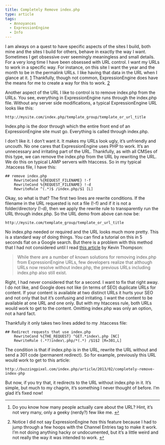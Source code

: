 ```yaml
---
title: Completely Remove index.php
type: article
tags:
  - Annoyances
  - ExpressionEngine
  - Info
---
```


I am always on a quest to have specific aspects of the sites I build, both mine and the sites I build for others, behave in exactly the way I want. Sometimes I get obsessive over seemingly meaningless and small details. For a very long time I have been obsessed with URL control. I want my URLs to work in a specific way. For instance, on this site I want the year and the month to be in the permalink URLs. I like having that data in the URL when I glance at it. [1](#fn:eeulrs1) Thankfully, though not common, ExpressionEngine does have the means for me to create a way for this to work. [2](#fn:eeurls2)

Another aspect of the URL I like to control is to remove index.php from the URLs. You see, everything in ExpressionEngine runs through the index.php file. Without any server side modifications, a typical ExpressionEngine URL looks like this:

```
http://mysite.com/index.php/template_group/template_or_url_title
```

Index.php is the door through which the entire front end of an ExpressionEngine site must go. Everything is called through index.php.

I don’t like it. I don’t want it. It makes my URLs look ugly, it’s unfriendly and uncouth. No one cares that ExpressionEngine uses PHP to work. It’s an unnecessary and irritating part of the URL. Thankfully, as with all CMSes of this type, we can remove the index.php from the URL by rewriting the URL. We do this on typical LAMP servers with htaccess. So in my typical .htaccess file, I have this:

```
## remove index.php
    RewriteCond %{REQUEST_FILENAME} !-f
    RewriteCond %{REQUEST_FILENAME} !-d
    RewriteRule ^(.*)$ /index.php/$1 [L]
```

Okay, so what is that? The first two lines are rewrite conditions. If the filename in the URL requested is not a file (!-f) and if it is not a folder/directory (!-d), then we apply the rewrite rule to transparently run the URL through index.php. So the URL demo from above can now be:

```
http://mysite.com/template_group/template_or_url_title
```

No index.php needed or required and the URL looks much more pretty. This is a standard way of doing things. You can find a tutorial on this in 5 seconds flat on a Google search. But there is a problem with this method that I had not considered until I read [this article](http://kevinthompson.info/blog/2011/03/04/completely-remove-index-php-from-expressionengine-urls.html) by Kevin Thompson:

> While there are a number of known solutions for removing index.php from ExpressionEngine URLs, few developers realize that although URLs now resolve without index.php, the previous URLs including index.php also still exist.

Right, I had never considered that for a second. I want to fix that right away. I do not like, and Google does not like (in terms of SEO) duplicate URLs for content. If your content is available at two distinct URLs it hurts your SEO and not only that but it’s confusing and irritating. I want the content to be available at one URL and one only. But with my htaccess rule, both URLs would work to get to the content. Omitting index.php was only an option, not a hard fact.

Thankfully it only takes two lines added to my .htaccess file:

```
## Redirect requests that use index.php
    RewriteCond %{THE_REQUEST} ^GET.*index\.php [NC]
    RewriteRule (.*?)index\.php/*(.*) /$1$2 [R=301,L]
```

The condition is that if index.php is in the URL, rewrite the URL without and send a 301 code (permanent redirect). So for example, previously this URL would work to get to this article:

```
http://buzzingpixel.com/index.php/article/2013/02/completely-remove-index-php
```

But now, if you try that, it redirects to the URL without index.php in it. It’s simple, but much to my chagrin, it’s something I never thought of before. I’m glad it’s fixed now!

* * *

1.  Do you know how many people actually care about the URL? Hint, it’s not very many, only a geeky (nerdy?) few like me. [↩](#fnref:eeulrs1)

2.  Notice I did not say ExpressionEngine _has_ this feature because I had to jump through a few hoops with the Channel Entries tag to make it work. I’m not doing anything hacky or undocumented, but it’s a little weird and not really the way it was intended to work. [↩](#fnref:eeurls2)
